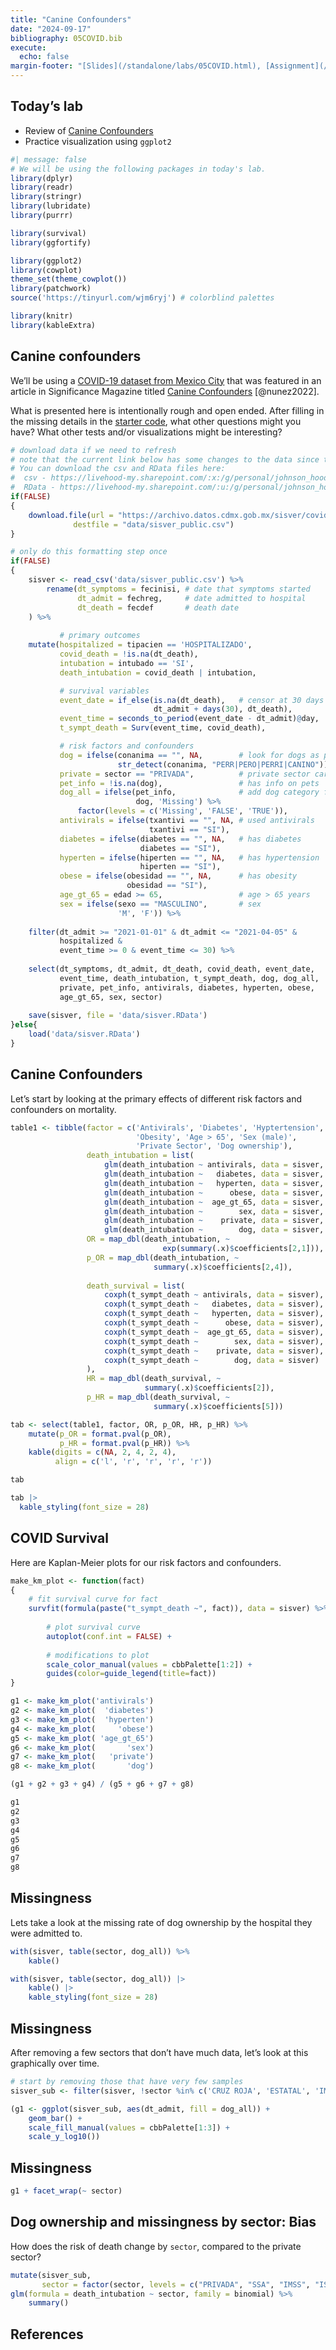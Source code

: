 ```yaml
---
title: "Canine Confounders"
date: "2024-09-17"
bibliography: 05COVID.bib
execute: 
  echo: false
margin-footer: "[Slides](/standalone/labs/05COVID.html), [Assignment](/standalone/hw/L05COVID.html)"
---
```


## Today's lab

-   Review of [Canine Confounders](https://livehood-my.sharepoint.com/:b:/g/personal/johnson_hood_edu/EYFlFclT0ftElomcPdau--sBrjvcqU9kQ51MVwijlHvFcw?e=7i2y1J)
-   Practice visualization using `ggplot2`

```r
#| message: false
# We will be using the following packages in today's lab.
library(dplyr)
library(readr)
library(stringr)
library(lubridate)
library(purrr)

library(survival)
library(ggfortify)

library(ggplot2)
library(cowplot)
theme_set(theme_cowplot())
library(patchwork)
source('https://tinyurl.com/wjm6ryj') # colorblind palettes

library(knitr)
library(kableExtra)
```

## Canine confounders

We'll be using a [COVID-19 dataset from Mexico City](https://bit.ly/3Ou4n2U) that was featured in an article in Significance Magazine titled [Canine Confounders](https://livehood-my.sharepoint.com/:b:/g/personal/johnson_hood_edu/EYFlFclT0ftElomcPdau--sBrjvcqU9kQ51MVwijlHvFcw?e=7i2y1J) [@nunez2022].

What is presented here is intentionally rough and open ended. After filling in the missing details in the [starter code](https://classroom.github.com/a/H-Isfp-G), what other questions might you have? What other tests and/or visualizations might be interesting?

```r
# download data if we need to refresh
# note that the current link below has some changes to the data since this lesson was developed! There are at least 4 variable name changes, and the number of rows is also different. I'm pushing the current version of the small RData file for now, but be aware that there will be some updates to the code needed if we do a refresh. Go to https://bit.ly/3Ou4n2U for updated data.
# You can download the csv and RData files here:
#  csv - https://livehood-my.sharepoint.com/:x:/g/personal/johnson_hood_edu/Edg7khCfjS9NloIGLtkC1IUBw9zsCDHrSPXa5LHAPzD5oQ?e=HnbJGS
#  RData - https://livehood-my.sharepoint.com/:u:/g/personal/johnson_hood_edu/EeQzEtwzeXZLtgp3YhH8UrEBQ6O7NSngSh4f2vF7Prhysw?e=2vcAVj
if(FALSE)
{
    download.file(url = "https://archivo.datos.cdmx.gob.mx/sisver/covid19_sisver_cdmx.csv",
              destfile = "data/sisver_public.csv")
}

# only do this formatting step once
if(FALSE)
{
    sisver <- read_csv('data/sisver_public.csv') %>%
        rename(dt_symptoms = fecinisi, # date that symptoms started
               dt_admit = fechreg,     # date admitted to hospital
               dt_death = fecdef       # death date
    ) %>%
    
           # primary outcomes
    mutate(hospitalized = tipacien == 'HOSPITALIZADO',
           covid_death = !is.na(dt_death),
           intubation = intubado == 'SI',
           death_intubation = covid_death | intubation,

           # survival variables
           event_date = if_else(is.na(dt_death),   # censor at 30 days
                                dt_admit + days(30), dt_death),
           event_time = seconds_to_period(event_date - dt_admit)@day,
           t_sympt_death = Surv(event_time, covid_death),

           # risk factors and confounders
           dog = ifelse(conanima == "", NA,        # look for dogs as pets
                        str_detect(conanima, "PERR|PERO|PERRI|CANINO")),
           private = sector == "PRIVADA",          # private sector care
           pet_info = !is.na(dog),                 # has info on pets
           dog_all = ifelse(pet_info,              # add dog category for missing
                            dog, 'Missing') %>%
               factor(levels = c('Missing', 'FALSE', 'TRUE')),
           antivirals = ifelse(txantivi == "", NA, # used antivirals
                               txantivi == "SI"),
           diabetes = ifelse(diabetes == "", NA,   # has diabetes
                             diabetes == "SI"),
           hyperten = ifelse(hiperten == "", NA,   # has hypertension
                             hiperten == "SI"),
           obese = ifelse(obesidad == "", NA,      # has obesity
                          obesidad == "SI"),
           age_gt_65 = edad >= 65,                 # age > 65 years
           sex = ifelse(sexo == "MASCULINO",       # sex
                        'M', 'F')) %>%
    
    filter(dt_admit >= "2021-01-01" & dt_admit <= "2021-04-05" &
           hospitalized &
           event_time >= 0 & event_time <= 30) %>%
    
    select(dt_symptoms, dt_admit, dt_death, covid_death, event_date,
           event_time, death_intubation, t_sympt_death, dog, dog_all, 
           private, pet_info, antivirals, diabetes, hyperten, obese,
           age_gt_65, sex, sector)
    
    save(sisver, file = 'data/sisver.RData')
}else{
    load('data/sisver.RData')
}

```

:::{.content-visible when-profile="slides"}
## Canine Confounders
:::
:::{.content-visible when-profile="book"}
Let's start by looking at the primary effects of different risk factors and confounders on mortality.
:::

```r
table1 <- tibble(factor = c('Antivirals', 'Diabetes', 'Hyptertension',
                            'Obesity', 'Age > 65', 'Sex (male)',
                            'Private Sector', 'Dog ownership'),
                 death_intubation = list(
                     glm(death_intubation ~ antivirals, data = sisver, family = binomial),
                     glm(death_intubation ~   diabetes, data = sisver, family = binomial),
                     glm(death_intubation ~   hyperten, data = sisver, family = binomial),
                     glm(death_intubation ~      obese, data = sisver, family = binomial),
                     glm(death_intubation ~  age_gt_65, data = sisver, family = binomial),
                     glm(death_intubation ~        sex, data = sisver, family = binomial),
                     glm(death_intubation ~    private, data = sisver, family = binomial),
                     glm(death_intubation ~        dog, data = sisver, family = binomial)),
                 OR = map_dbl(death_intubation, ~ 
                                  exp(summary(.x)$coefficients[2,1])),
                 p_OR = map_dbl(death_intubation, ~ 
                                summary(.x)$coefficients[2,4]),
                   
                 death_survival = list(
                     coxph(t_sympt_death ~ antivirals, data = sisver),
                     coxph(t_sympt_death ~   diabetes, data = sisver),
                     coxph(t_sympt_death ~   hyperten, data = sisver),
                     coxph(t_sympt_death ~      obese, data = sisver),
                     coxph(t_sympt_death ~  age_gt_65, data = sisver),
                     coxph(t_sympt_death ~        sex, data = sisver),
                     coxph(t_sympt_death ~    private, data = sisver),
                     coxph(t_sympt_death ~        dog, data = sisver)
                 ),
                 HR = map_dbl(death_survival, ~
                              summary(.x)$coefficients[2]),
                 p_HR = map_dbl(death_survival, ~
                                summary(.x)$coefficients[5]))

tab <- select(table1, factor, OR, p_OR, HR, p_HR) %>%
    mutate(p_OR = format.pval(p_OR),
           p_HR = format.pval(p_HR)) %>%
    kable(digits = c(NA, 2, 4, 2, 4),
          align = c('l', 'r', 'r', 'r', 'r'))
```

:::{.content-visible when-profile="book"}
```r
tab
```
:::
:::{.content-visible when-profile="slides"}
```r
tab |>
  kable_styling(font_size = 28)
```
:::

## COVID Survival

:::{.content-visible when-profile="book"}
Here are Kaplan-Meier plots for our risk factors and confounders.
:::

```r
make_km_plot <- function(fact)
{
    # fit survival curve for fact
    survfit(formula(paste("t_sympt_death ~", fact)), data = sisver) %>%
        
        # plot survival curve
        autoplot(conf.int = FALSE) +
        
        # modifications to plot
        scale_color_manual(values = cbbPalette[1:2]) +
        guides(color=guide_legend(title=fact))
}

g1 <- make_km_plot('antivirals')
g2 <- make_km_plot(  'diabetes')
g3 <- make_km_plot(  'hyperten')
g4 <- make_km_plot(     'obese')
g5 <- make_km_plot( 'age_gt_65')
g6 <- make_km_plot(       'sex')
g7 <- make_km_plot(   'private')
g8 <- make_km_plot(       'dog')
```

:::{.content-visible when-profile="slides"}
```r
(g1 + g2 + g3 + g4) / (g5 + g6 + g7 + g8)
```
:::
:::{.content-visible when-profile="book"}
```r
g1
g2
g3
g4
g5
g6
g7
g8
```
:::


## Missingness

:::{.content-visible when-profile="book"}
Lets take a look at the missing rate of dog ownership by the hospital they were admitted to.
```r
with(sisver, table(sector, dog_all)) %>%
    kable()
```
:::
:::{.content-visible when-profile="slides"}
```r
with(sisver, table(sector, dog_all)) |>
    kable() |>
    kable_styling(font_size = 28)
```

## Missingness
:::
:::{.content-visible when-profile="book"}
After removing a few sectors that don't have much data, let's look at this graphically over time.
:::

```r
# start by removing those that have very few samples
sisver_sub <- filter(sisver, !sector %in% c('CRUZ ROJA', 'ESTATAL', 'IMSS-OPORTUNIDADES', 'SEMAR', 'UNIVERSITARIO'))

(g1 <- ggplot(sisver_sub, aes(dt_admit, fill = dog_all)) +
    geom_bar() +
    scale_fill_manual(values = cbbPalette[1:3]) +
    scale_y_log10())
```

:::{.content-visible when-profile="slides"}
## Missingness
:::

```r
g1 + facet_wrap(~ sector)
```


## Dog ownership and missingness by sector: Bias

:::{.content-visible when-profile="book"}
How does the risk of death change by `sector`, compared to the private sector?
:::

```r
mutate(sisver_sub,
       sector = factor(sector, levels = c("PRIVADA", "SSA", "IMSS", "ISSSTE", "PEMEX", "SEDENA"))) %>%
glm(formula = death_intubation ~ sector, family = binomial) %>%
    summary()
```

## References